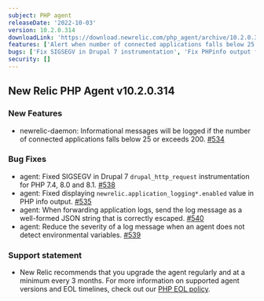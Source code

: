 ```yaml
---
subject: PHP agent
releaseDate: '2022-10-03'
version: 10.2.0.314
downloadLink: 'https://download.newrelic.com/php_agent/archive/10.2.0.314'
features: ['Alert when number of connected applications falls below 25 or exceeds 200']
bugs: ['Fix SIGSEGV in Drupal 7 instrumentation', 'Fix PHPinfo output for newrelic.application_logging*.enabled', 'Fix JSON string formatting for application log messages', 'Reduce severity of log message when the agent does not detect environmental variables']
security: []
---
```

## New Relic PHP Agent v10.2.0.314

### New Features
* newrelic-daemon: Informational messages will be logged if the number of connected applications falls below 25 or exceeds 200. [#534](https://github.com/newrelic/newrelic-php-agent/pull/534)

### Bug Fixes
* agent: Fixed SIGSEGV in Drupal 7 `drupal_http_request` instrumentation for PHP 7.4, 8.0 and 8.1. [#538](https://github.com/newrelic/newrelic-php-agent/pull/538)
* agent: Fixed displaying `newrelic.application_logging*.enabled` value in PHP info output. [#535](https://github.com/newrelic/newrelic-php-agent/pull/535)
* agent: When forwarding application logs, send the log message as a well-formed JSON string that is correctly escaped. [#540](https://github.com/newrelic/newrelic-php-agent/pull/540)
* agent: Reduce the severity of a log message when an agent does not detect environmental variables. [#539](https://github.com/newrelic/newrelic-php-agent/pull/539)


### Support statement
* New Relic recommends that you upgrade the agent regularly and at a minimum every 3 months. For more information on supported agent versions and EOL timelines, check out our [PHP EOL policy](https://docs.newrelic.com/docs/apm/agents/php-agent/getting-started/php-agent-eol-policy/).
